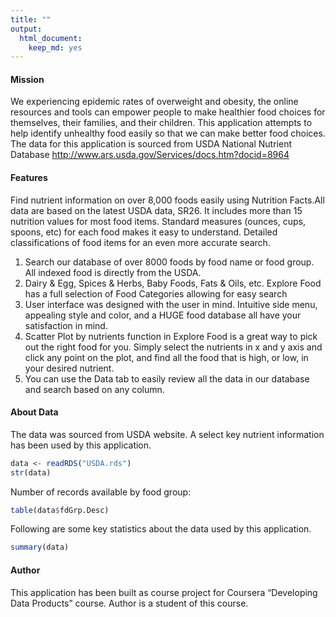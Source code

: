 ```yaml
---
title: ""
output:
  html_document:
    keep_md: yes
---
```


#### Mission
We experiencing epidemic rates of overweight and obesity, the online resources and tools can empower people to make healthier food choices for themselves, their families, and their children. This application attempts to help identify unhealthy food easily so that we can make better food choices. The data for this application is sourced from USDA National Nutrient Database <http://www.ars.usda.gov/Services/docs.htm?docid=8964> 

  
#### Features

Find nutrient information on over 8,000 foods easily using Nutrition Facts.All data are based on the latest USDA data, SR26. It includes more than 15 nutrition values for most food items. Standard measures (ounces, cups, spoons, etc) for each food makes it easy to understand. Detailed classifications of food items for an even more accurate search.

1. Search our database of over 8000 foods by food name or food group. All indexed food is directly from the USDA.
2. Dairy & Egg, Spices & Herbs, Baby Foods, Fats & Oils, etc. Explore Food has a full selection of Food Categories allowing for easy search
3. User interface was designed with the user in mind. Intuitive side menu, appealing style and color, and a HUGE food database all have your satisfaction in mind.
4. Scatter Plot by nutrients function in Explore Food is a great way to pick out the right food for you. Simply select the nutrients in x and y axis and click any point on the plot, and find all the food that is high, or low, in your desired nutrient.
5. You can use the Data tab to easily review all the data in our database and search based on any column.


#### About Data

The data was sourced from USDA website. A select key nutrient information has been used by this application.

```r
data <- readRDS("USDA.rds")
str(data)
```

Number of records available by food group:
```r
table(data$fdGrp.Desc)
```


Following are some key statistics about the data used by this application.
```r
summary(data)
```


#### Author

This application has been built as course project for Coursera "Developing Data Products" course. Author is a student of this course.